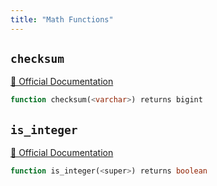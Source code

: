 ```yaml
---
title: "Math Functions"
---
```


## `checksum`
[🔗 Official Documentation](https://docs.aws.amazon.com/redshift/latest/dg/r_CHECKSUM.html)

```sql
function checksum(<varchar>) returns bigint
```


## `is_integer`
[🔗 Official Documentation](https://docs.aws.amazon.com/redshift/latest/dg/r_is_integer.html)

```sql
function is_integer(<super>) returns boolean
```



